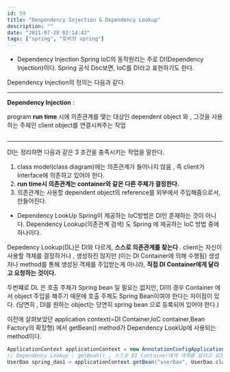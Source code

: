 ```yaml
---
id: 59
title: "Denpendency Injection & Dependency Lookup"
description: ""
date: "2021-07-28 02:14:42"
tags: ["spring", "토비의 spring"]
---
```

- Dependency Injection 
Spring IoC의 동작원리는 주로 DI(Dependency Injection)이다. Spring 공식 Doc보면, IoC를 DI라고 표현하기도 한다. 

Dependency Injection의 정의는 다음과 같다.
<hr/>
<strong>Dependency Injection</strong> : <p style="display:inline-block;">program <strong> run time </strong> 시에 의존관계를 맺는 대상인 dependent object 와 , 그것을 사용하는 주체인 client object를 연결시켜주는 작업  </p>
<hr/>

DI는 정리하면 다음과 같은 3 조건을 충족시키는 작업을 말한다.

1. class model(class diagram)에는 의존관계가 들어나지 않음 , 즉 client가 Interface에 의존하고 있어야 한다.
2. <strong>run time시 의존관계는 container와 같은 다른 주체가 결정한다.</strong>
3. 의존관계는 사용할 dependent object의 reference를 외부에서 주입해줌으로서, 만들어진다. 


- Dependency LookUp 
Spring이 제공하는 IoC방법은 DI만 존재하는 것이 아니다. Dependency Lookup(의존관계 검색) 도 Spring 에 제공하는 IoC 방법 중에 하나이다. 

Depedency Lookup(DL)은 DI와 다르게, <strong> 스스로 의존관계를 찾는다 </strong>. client는 자신이 사용할 객체를 결정하거나 , 생성하진 않지만 (이는 DI Container에 의해 수행됨) 생성자나 method를 통해 생성된 객체를 주입받는게 아니라, <strong>직접 DI Container에게 달라고 요청하는 것이다. </strong>

두번쨰로 DL 은 호출 주체가 Spring bean 일 필요는 없지만, DI의 경우 Container 에서 object 주입을 해주기 때문에 호출 주제도 Spring Bean이여야 한다는 차이점이 있다. 
(당연히 , DI를 원하는 object는 당연히 spring bean 으로 등록되어 있어야 한다.)

이전에 살펴보았던 application context(=DI Container,IoC container,Bean Factory의 확장형) 에서 getBean() method가 Dependency LookUp에 사용되는 method이다. 
```java
ApplicationContext applicationContext = new AnnotationConfigApplicationContext(DaoFactory.class);
// Dependency Lookup : getBean() , 스스로 DI Container에게 객체를 달라고 요청한다. 
UserDao spring_dao1 = applicationContext.getBean("userDao", UserDao.class);
```
